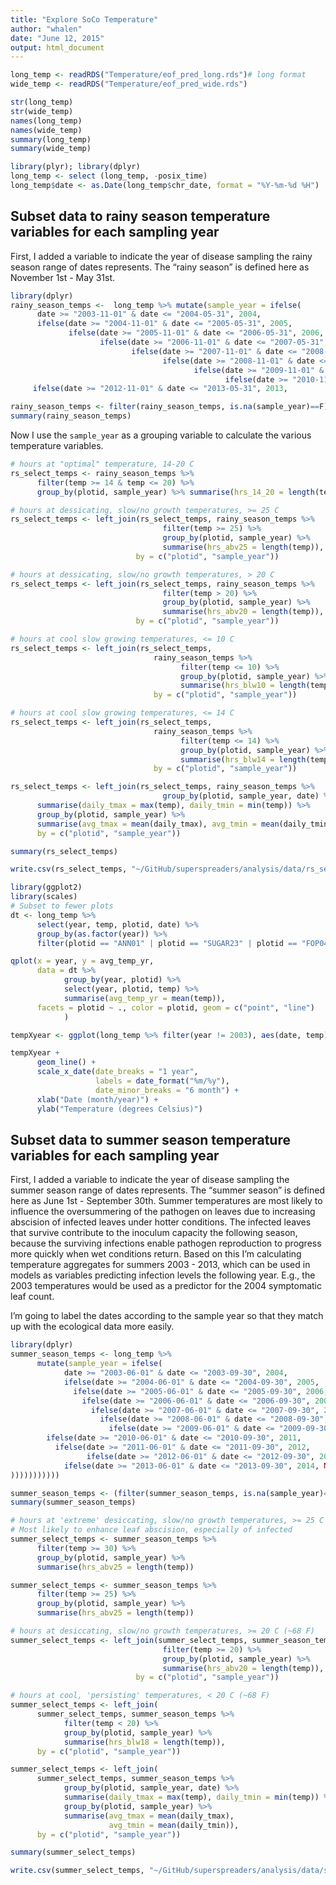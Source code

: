 ```yaml
---
title: "Explore SoCo Temperature"
author: "whalen"
date: "June 12, 2015"
output: html_document
---
```


```r
long_temp <- readRDS("Temperature/eof_pred_long.rds")# long format
wide_temp <- readRDS("Temperature/eof_pred_wide.rds")
```

```r
str(long_temp)
str(wide_temp)
names(long_temp)
names(wide_temp)
summary(long_temp)
summary(wide_temp)

library(plyr); library(dplyr)
long_temp <- select (long_temp, -posix_time)
long_temp$date <- as.Date(long_temp$chr_date, format = "%Y-%m-%d %H")
```


## Subset data to rainy season temperature variables for each sampling year

First, I added a variable to indicate the year of disease sampling the rainy season range of dates represents. The "rainy season" is defined here as November 1st - May 31st.

```r
library(dplyr)
rainy_season_temps <-  long_temp %>% mutate(sample_year = ifelse(
      date >= "2003-11-01" & date <= "2004-05-31", 2004, 
      ifelse(date >= "2004-11-01" & date <= "2005-05-31", 2005,
             ifelse(date >= "2005-11-01" & date <= "2006-05-31", 2006,
                    ifelse(date >= "2006-11-01" & date <= "2007-05-31", 2007,
                           ifelse(date >= "2007-11-01" & date <= "2008-05-31", 2008,
                                  ifelse(date >= "2008-11-01" & date <= "2009-05-31", 2009,
                                         ifelse(date >= "2009-11-01" & date <= "2010-05-31", 2010,
                                                ifelse(date >= "2010-11-01" & date <= "2011-05-31", 2011, ifelse(date >= "2011-11-01" & date <= "2012-05-31", 2012,
     ifelse(date >= "2012-11-01" & date <= "2013-05-31", 2013,                                                                                                      ifelse(date >= "2013-11-01" & date <= "2014-05-31", 2014, NA))))))))))))

rainy_season_temps <- filter(rainy_season_temps, is.na(sample_year)==F)
summary(rainy_season_temps)
```

Now I use the `sample_year` as a grouping variable to calculate the various temperature variables.

```r
# hours at "optimal" temperature, 14-20 C
rs_select_temps <- rainy_season_temps %>% 
      filter(temp >= 14 & temp <= 20) %>% 
      group_by(plotid, sample_year) %>% summarise(hrs_14_20 = length(temp))

# hours at dessicating, slow/no growth temperatures, >= 25 C
rs_select_temps <- left_join(rs_select_temps, rainy_season_temps %>% 
                                  filter(temp >= 25) %>%
                                  group_by(plotid, sample_year) %>%
                                  summarise(hrs_abv25 = length(temp)),
                            by = c("plotid", "sample_year"))

# hours at dessicating, slow/no growth temperatures, > 20 C
rs_select_temps <- left_join(rs_select_temps, rainy_season_temps %>% 
                                  filter(temp > 20) %>%
                                  group_by(plotid, sample_year) %>%
                                  summarise(hrs_abv20 = length(temp)),
                            by = c("plotid", "sample_year"))

# hours at cool slow growing temperatures, <= 10 C
rs_select_temps <- left_join(rs_select_temps, 
                                rainy_season_temps %>% 
                                      filter(temp <= 10) %>% 
                                      group_by(plotid, sample_year) %>%
                                      summarise(hrs_blw10 = length(temp)),
                                by = c("plotid", "sample_year"))

# hours at cool slow growing temperatures, <= 14 C
rs_select_temps <- left_join(rs_select_temps, 
                                rainy_season_temps %>% 
                                      filter(temp <= 14) %>% 
                                      group_by(plotid, sample_year) %>%
                                      summarise(hrs_blw14 = length(temp)),
                                by = c("plotid", "sample_year"))

rs_select_temps <- left_join(rs_select_temps, rainy_season_temps %>% 
                                  group_by(plotid, sample_year, date) %>% 
      summarise(daily_tmax = max(temp), daily_tmin = min(temp)) %>% 
      group_by(plotid, sample_year) %>% 
      summarise(avg_tmax = mean(daily_tmax), avg_tmin = mean(daily_tmin)),
      by = c("plotid", "sample_year"))

summary(rs_select_temps)

write.csv(rs_select_temps, "~/GitHub/superspreaders/analysis/data/rs_select_temps.csv", row.names = F)
```


```r
library(ggplot2)
library(scales)
# Subset to fewer plots
dt <- long_temp %>%
      select(year, temp, plotid, date) %>%
      group_by(as.factor(year)) %>%
      filter(plotid == "ANN01" | plotid == "SUGAR23" | plotid == "FOP04")

qplot(x = year, y = avg_temp_yr, 
      data = dt %>% 
            group_by(year, plotid) %>%
            select(year, plotid, temp) %>% 
            summarise(avg_temp_yr = mean(temp)),
      facets = plotid ~ ., color = plotid, geom = c("point", "line")
            )

tempXyear <- ggplot(long_temp %>% filter(year != 2003), aes(date, temp))

tempXyear + 
      geom_line() +
      scale_x_date(date_breaks = "1 year", 
                   labels = date_format("%m/%y"),
                   date_minor_breaks = "6 month") +
      xlab("Date (month/year)") +
      ylab("Temperature (degrees Celsius)")
```

## Subset data to summer season temperature variables for each sampling year

First, I added a variable to indicate the year of disease sampling the summer season range of dates represents. The "summer season" is defined here as June 1st - September 30th. Summer temperatures are most likely to influence the oversummering of the pathogen on leaves due to increasing abscision of infected leaves under hotter conditions. The infected leaves that survive contribute to the inoculum capacity the following season, because the surviving infections enable pathogen reproduction to progress more quickly when wet conditions return. Based on this I'm calculating temperature aggregates for summers 2003 - 2013, which can be used in models as variables predicting infection levels the following year. E.g., the 2003 temperatures would be used as a predictor for the 2004 symptomatic leaf count.

I'm going to label the dates according to the sample year so that they match up with the ecological data more easily.

```r
library(dplyr)
summer_season_temps <- long_temp %>% 
      mutate(sample_year = ifelse(
            date >= "2003-06-01" & date <= "2003-09-30", 2004, 
            ifelse(date >= "2004-06-01" & date <= "2004-09-30", 2005,
              ifelse(date >= "2005-06-01" & date <= "2005-09-30", 2006,
                ifelse(date >= "2006-06-01" & date <= "2006-09-30", 2007,
                  ifelse(date >= "2007-06-01" & date <= "2007-09-30", 2008,
                    ifelse(date >= "2008-06-01" & date <= "2008-09-30", 2009,
                      ifelse(date >= "2009-06-01" & date <= "2009-09-30", 2010,
        ifelse(date >= "2010-06-01" & date <= "2010-09-30", 2011, 
          ifelse(date >= "2011-06-01" & date <= "2011-09-30", 2012,
                 ifelse(date >= "2012-06-01" & date <= "2012-09-30", 2013,
            ifelse(date >= "2013-06-01" & date <= "2013-09-30", 2014, NA)
)))))))))))

summer_season_temps <- (filter(summer_season_temps, is.na(sample_year)==F))
summary(summer_season_temps)
```


```r
# hours at 'extreme' desiccating, slow/no growth temperatures, >= 25 C (~77 F)
# Most likely to enhance leaf abscision, especially of infected
summer_select_temps <- summer_season_temps %>% 
      filter(temp >= 30) %>%
      group_by(plotid, sample_year) %>%
      summarise(hrs_abv25 = length(temp))

summer_select_temps <- summer_season_temps %>% 
      filter(temp >= 25) %>%
      group_by(plotid, sample_year) %>%
      summarise(hrs_abv25 = length(temp))

# hours at desiccating, slow/no growth temperatures, >= 20 C (~68 F)
summer_select_temps <- left_join(summer_select_temps, summer_season_temps %>% 
                                  filter(temp >= 20) %>%
                                  group_by(plotid, sample_year) %>%
                                  summarise(hrs_abv20 = length(temp)),
                            by = c("plotid", "sample_year"))

# hours at cool, 'persisting' temperatures, < 20 C (~68 F)
summer_select_temps <- left_join(
      summer_select_temps, summer_season_temps %>%
            filter(temp < 20) %>% 
            group_by(plotid, sample_year) %>%
            summarise(hrs_blw18 = length(temp)),
      by = c("plotid", "sample_year"))

summer_select_temps <- left_join(
      summer_select_temps, summer_season_temps %>% 
            group_by(plotid, sample_year, date) %>% 
            summarise(daily_tmax = max(temp), daily_tmin = min(temp)) %>%
            group_by(plotid, sample_year) %>% 
            summarise(avg_tmax = mean(daily_tmax), 
                      avg_tmin = mean(daily_tmin)),
      by = c("plotid", "sample_year"))

summary(summer_select_temps)

write.csv(summer_select_temps, "~/GitHub/superspreaders/analysis/data/summer_select_temps.csv", row.names = F)
```

